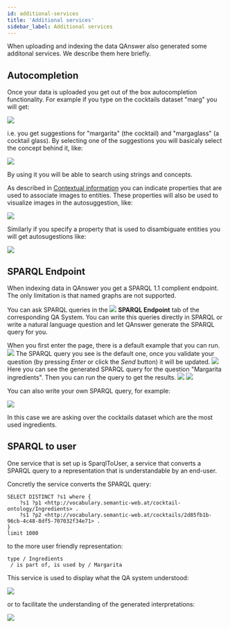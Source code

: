 ```yaml
---
id: additional-services
title: 'Additional services'
sidebar_label: Additional services
---
```


When uploading and indexing the data QAnswer also generated some additonal services. We describe them here briefly.

## Autocompletion

Once your data is uploaded you get out of the box autocompletion functionality. For example if you type on the cocktails dataset "marg" you will get:

<Image src='/img/screenshots/tuto-ui-graph/autocompletion.png' />

i.e. you get suggestions for "margarita" (the cocktail) and "margaglass" (a cocktail glass). By selecting one of the suggestions you will basicaly select the concept behind it, like:

<Image src='/img/screenshots/tuto-ui-graph/margaglass.png' />

By using it you will be able to search using strings and concepts.


As described in [Contextual information](contextual-information) you can indicate properties that are used to associate images to entities.
These properties will also be used to visualize images in the autosuggestion, like:

<Image src='/img/screenshots/tuto-ui-graph/autocompletion-image.png' />

Similarly if you specify a property that is used to disambiguate entities you will get autosugestions like:

<Image src='/img/screenshots/tuto-ui-graph/autocompletion-disambiguation.png' />

## SPARQL Endpoint

When indexing data in QAnswer you get a SPARQL 1.1 complient endpoint. The only limitation is that named graphs are not supported.

<p>
    You can ask SPARQL queries in the
    <span style={{ whiteSpace: 'nowrap' }}>
        <img src='/img/icons/code.svg' style={{ width: '30px', padding: '0 5px', verticalAlign: 'middle' }}/>
        <b style={{ verticalAlign: 'middle', color: '#3d82b3', marginRight: '10px' }}>SPARQL Endpoint</b>
    </span>
    tab of the corresponding QA System. You can write this queries directly in SPARQL or write a natural language question and let QAnswer generate the SPARQL query for you.
</p>

<Tabs>
    <TabItem value='a0' label='Default example'>
        <Admonition type='info'>When you first enter the page, there is a default example that you can run.</Admonition>
        <Image src='/img/screenshots/tutorial-ui/rdf-based/sparql/empty.png' />
    </TabItem>
    <TabItem value='a1' label='Ask text question'>
        <Admonition type='note'>The SPARQL query you see is the default one, once you validate your question (by pressing <i>Enter</i> or click the <i>Send</i> button) it will be updated.</Admonition>
        <Image src='/img/screenshots/tutorial-ui/rdf-based/sparql/text-to-sparql.png' />
    </TabItem>
    <TabItem value='a2' label='SPARQL query' default>
        Here you can see the generated SPARQL query for the question "Margarita ingredients". Then you can run the query to get the results.
        <Image src='/img/screenshots/tutorial-ui/rdf-based/sparql/margarita-ingredients.png' />
    </TabItem>
    <TabItem value='a3' label='Result' >
        <Image src='/img/screenshots/tutorial-ui/rdf-based/sparql/margarita-ingredients-result.png' />
    </TabItem>
</Tabs>

You can also write your own SPARQL query, for example:

<Image src='/img/screenshots/tutorial-ui/rdf-based/sparql/query.png' />

In this case we are asking over the cocktails dataset which are the most used ingredients.

## SPARQL to user

One service that is set up is SparqlToUser, a service that converts a SPARQL query to
a representation that is understandable by an end-user.

Concretly the service converts the SPARQL query:

```
SELECT DISTINCT ?s1 where { 
    ?s1 ?p1 <http://vocabulary.semantic-web.at/cocktail-ontology/Ingredients> .
    ?s1 ?p2 <http://vocabulary.semantic-web.at/cocktails/2d85fb1b-96cb-4c48-8df5-707032f34e71> . 
}
limit 1000
```
 
to the more user friendly representation:

```
type / Ingredients
 / is part of, is used by / Margarita
```

This service is used to display what the QA system understood:

<Image src='/img/screenshots/tuto-ui-graph/interpretation-margarita.png' />

or to facilitate the understanding of the generated interpretations:

<Image src='/img/screenshots/tuto-ui-graph/interpretation-other.png' />


